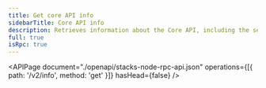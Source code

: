 ```yaml
---
title: Get core API info
sidebarTitle: Core API info
description: Retrieves information about the Core API, including the server version.
full: true
isRpc: true
---
```


<APIPage
  document="./openapi/stacks-node-rpc-api.json"
  operations={[{ path: '/v2/info', method: 'get' }]}
  hasHead={false}
/>